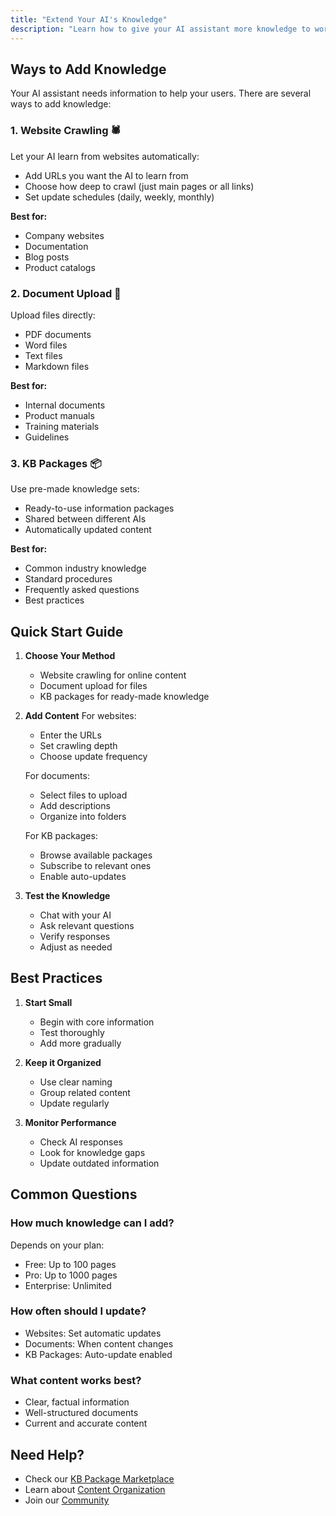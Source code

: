 ```yaml
---
title: "Extend Your AI's Knowledge"
description: "Learn how to give your AI assistant more knowledge to work with"
---
```


## Ways to Add Knowledge

Your AI assistant needs information to help your users. There are several ways to add knowledge:

### 1. Website Crawling 🕷️

Let your AI learn from websites automatically:

- Add URLs you want the AI to learn from
- Choose how deep to crawl (just main pages or all links)
- Set update schedules (daily, weekly, monthly)

**Best for:**

- Company websites
- Documentation
- Blog posts
- Product catalogs

### 2. Document Upload 📄

Upload files directly:

- PDF documents
- Word files
- Text files
- Markdown files

**Best for:**

- Internal documents
- Product manuals
- Training materials
- Guidelines

### 3. KB Packages 📦

Use pre-made knowledge sets:

- Ready-to-use information packages
- Shared between different AIs
- Automatically updated content

**Best for:**

- Common industry knowledge
- Standard procedures
- Frequently asked questions
- Best practices

## Quick Start Guide

1. **Choose Your Method**

   - Website crawling for online content
   - Document upload for files
   - KB packages for ready-made knowledge

2. **Add Content**
   For websites:

   - Enter the URLs
   - Set crawling depth
   - Choose update frequency

   For documents:

   - Select files to upload
   - Add descriptions
   - Organize into folders

   For KB packages:

   - Browse available packages
   - Subscribe to relevant ones
   - Enable auto-updates

3. **Test the Knowledge**
   - Chat with your AI
   - Ask relevant questions
   - Verify responses
   - Adjust as needed

## Best Practices

1. **Start Small**

   - Begin with core information
   - Test thoroughly
   - Add more gradually

2. **Keep it Organized**

   - Use clear naming
   - Group related content
   - Update regularly

3. **Monitor Performance**
   - Check AI responses
   - Look for knowledge gaps
   - Update outdated information

## Common Questions

### How much knowledge can I add?

Depends on your plan:

- Free: Up to 100 pages
- Pro: Up to 1000 pages
- Enterprise: Unlimited

### How often should I update?

- Websites: Set automatic updates
- Documents: When content changes
- KB Packages: Auto-update enabled

### What content works best?

- Clear, factual information
- Well-structured documents
- Current and accurate content

## Need Help?

- Check our [KB Package Marketplace](help-center/kb-packages)
- Learn about [Content Organization](help-center/organize-content)
- Join our [Community](https://discord.gg/synervus)
